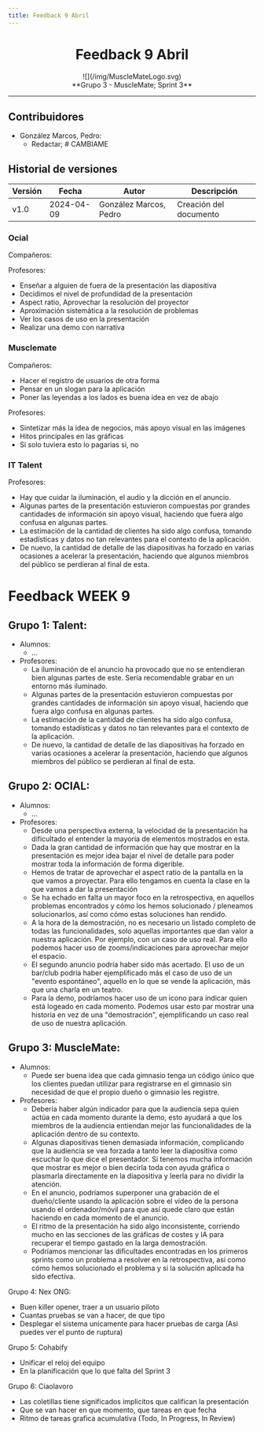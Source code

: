 ```yaml
---
title: Feedback 9 Abril
---
```


<center>
  <h1>Feedback 9 Abril</h1>
</center>

<center>![](/img/MuscleMateLogo.svg)</center>

<center>**Grupo 3 - MuscleMate; Sprint 3**</center>

---

## Contribuidores

- González Marcos, Pedro:
  - Redactar; # CAMBIAME

## Historial de versiones

| Versión | Fecha      | Autor                  | Descripción            |
| ------- | ---------- | ---------------------- | ---------------------- |
| v1.0    | 2024-04-09 | González Marcos, Pedro | Creación del documento |

### Ocial

Compañeros:

Profesores:

- Enseñar a alguien de fuera de la presentación las diapositiva
- Decidimos el nivel de profundidad de la presentación
- Aspect ratio, Aprovechar la resolución del proyector
- Aproximación sistemática a la resolución de problemas
- Ver los casos de uso en la presentación
- Realizar una demo con narrativa

### Musclemate

Compañeros:

- Hacer el registro de usuarios de otra forma
- Pensar en un slogan para la aplicación
- Poner las leyendas a los lados es buena idea en vez de abajo

Profesores:

- Sintetizar más la idea de negocios, más apoyo visual en las imágenes
- Hitos principales en las gráficas
- Si solo tuviera esto lo pagarias si, no

### IT Talent

Profesores:

- Hay que cuidar la iluminación, el audio y la dicción en el anuncio.
- Algunas partes de la presentación estuvieron compuestas por grandes cantidades de información sin apoyo visual, haciendo que fuera algo confusa en algunas partes.
- La estimación de la cantidad de clientes ha sido algo confusa, tomando estadísticas y datos no tan relevantes para el contexto de la aplicación.
- De nuevo, la cantidad de detalle de las diapositivas ha forzado en varias ocasiones a acelerar la presentación, haciendo que algunos miembros del público se perdieran al final de esta.

# Feedback WEEK 9

## Grupo 1: Talent:

- Alumnos:
  - ...
- Profesores:
  - La iluminación de el anuncio ha provocado que no se entendieran bien algunas partes de este. Sería recomendable grabar en un entorno más iluminado.
  - Algunas partes de la presentación estuvieron compuestas por grandes cantidades de información sin apoyo visual, haciendo que fuera algo confusa en algunas partes.
  - La estimación de la cantidad de clientes ha sido algo confusa, tomando estadísticas y datos no tan relevantes para el contexto de la aplicación.
  - De nuevo, la cantidad de detalle de las diapositivas ha forzado en varias ocasiones a acelerar la presentación, haciendo que algunos miembros del público se perdieran al final de esta.

## Grupo 2: OCIAL:

- Alumnos:
  - ...
- Profesores:
  - Desde una perspectiva externa, la velocidad de la presentación ha dificultado el entender la mayoría de elementos mostrados en esta.
  - Dada la gran cantidad de información que hay que mostrar en la presentación es mejor idea bajar el nivel de detalle para poder mostrar toda la información de forma digerible.
  - Hemos de tratar de aprovechar el aspect ratio de la pantalla en la que vamos a proyectar. Para ello tengamos en cuenta la clase en la que vamos a dar la presentación
  - Se ha echado en falta un mayor foco en la retrospectiva, en aquellos problemas encontrados y cómo los hemos solucionado / pleneamos solucionarlos, así como cómo estas soluciones han rendido.
  - A la hora de la demostración, no es necesario un listado completo de todas las funcionalidades, solo aquellas importantes que dan valor a nuestra aplicación. Por ejemplo, con un caso de uso real. Para ello podemos hacer uso de zooms/indicaciones para aprovechar mejor el espacio.
  - El segundo anuncio podría haber sido más acertado. El uso de un bar/club podría haber ejemplificado más el caso de uso de un "evento espontáneo", aquello en lo que se vende la aplicación, más que una charla en un teatro.
  - Para la demo, podríamos hacer uso de un icono para indicar quien está logeado en cada momento. Podemos usar esto par mostrar una historia en vez de una "demostración", ejemplificando un caso real de uso de nuestra aplicación.

## Grupo 3: MuscleMate:

- Alumnos:
  - Puede ser buena idea que cada gimnasio tenga un código único que los clientes puedan utilizar para registrarse en el gimnasio sin necesidad de que el propio dueño o gimnasio les registre.
- Profesores:
  - Debería haber algún indicador para que la audiencia sepa quien actúa en cada momento durante la demo, esto ayudará a que los miembros de la audiencia entiendan mejor las funcionalidades de la aplicación dentro de su contexto.
  - Algunas diapositivas tienen demasiada información, complicando que la audiencia se vea forzada a tanto leer la diapositiva como escuchar lo que dice el presentador. Si tenemos mucha información que mostrar es mejor o bien decirla toda con ayuda gráfica o plasmarla directamente en la diapositiva y leerla para no dividir la atención.
  - En el anuncio, podríamos superponer una grabación de el dueño/cliente usando la aplicación sobre el vídeo de la persona usando el ordenador/móvil para que así quede claro que están haciendo en cada momento de el anuncio.
  - El ritmo de la presentación ha sido algo inconsistente, corriendo mucho en las secciones de las gráficas de costes y IA para recuperar el tiempo gastado en la larga demostración.
  - Podríamos mencionar las dificultades encontradas en los primeros sprints como un problema a resolver en la retrospectiva, así como cómo hemos solucionado el problema y si la solución aplicada ha sido efectiva.

Grupo 4: Nex ONG:

- Buen killer opener, traer a un usuario piloto
- Cuantas pruebas se van a hacer, de que tipo
- Desplegar el sistema unicamente para hacer pruebas de carga (Asi puedes ver el punto de ruptura)

Grupo 5: Cohabify

- Unificar el reloj del equipo
- En la planificación que lo que falta del Sprint 3

Grupo 6: Ciaolavoro

- Las coletillas tiene significados implicitos que califican la presentación
- Que se van hacer en que momento, que tareas en que fecha
- Ritmo de tareas grafica acumulativa (Todo, In Progress, In Review)
